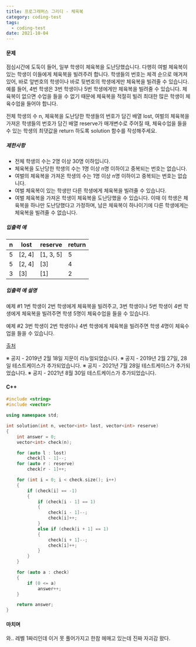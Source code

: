 ```yaml
---
title: 프로그래머스 그리디 - 체육복
category: coding-test
tags:
  - coding-test
date: 2021-10-04
---
```


#### 문제

점심시간에 도둑이 들어, 일부 학생이 체육복을 도난당했습니다. 다행히 여벌 체육복이 있는 학생이 이들에게 체육복을 빌려주려 합니다. 학생들의 번호는 체격 순으로 매겨져 있어, 바로 앞번호의 학생이나 바로 뒷번호의 학생에게만 체육복을 빌려줄 수 있습니다. 예를 들어, 4번 학생은 3번 학생이나 5번 학생에게만 체육복을 빌려줄 수 있습니다. 체육복이 없으면 수업을 들을 수 없기 때문에 체육복을 적절히 빌려 최대한 많은 학생이 체육수업을 들어야 합니다.

전체 학생의 수 n, 체육복을 도난당한 학생들의 번호가 담긴 배열 lost, 여벌의 체육복을 가져온 학생들의 번호가 담긴 배열 reserve가 매개변수로 주어질 때, 체육수업을 들을 수 있는 학생의 최댓값을 return 하도록 solution 함수를 작성해주세요.

##### 제한사항

- 전체 학생의 수는 2명 이상 30명 이하입니다.
- 체육복을 도난당한 학생의 수는 1명 이상 n명 이하이고 중복되는 번호는 없습니다.
- 여벌의 체육복을 가져온 학생의 수는 1명 이상 n명 이하이고 중복되는 번호는 없습니다.
- 여벌 체육복이 있는 학생만 다른 학생에게 체육복을 빌려줄 수 있습니다.
- 여벌 체육복을 가져온 학생이 체육복을 도난당했을 수 있습니다. 이때 이 학생은 체육복을 하나만 도난당했다고 가정하며, 남은 체육복이 하나이기에 다른 학생에게는 체육복을 빌려줄 수 없습니다.

##### 입출력 예

| n   | lost   | reserve   | return |
| --- | ------ | --------- | ------ |
| 5   | [2, 4] | [1, 3, 5] | 5      |
| 5   | [2, 4] | [3]       | 4      |
| 3   | [3]    | [1]       | 2      |

##### 입출력 예 설명

예제 #1
1번 학생이 2번 학생에게 체육복을 빌려주고, 3번 학생이나 5번 학생이 4번 학생에게 체육복을 빌려주면 학생 5명이 체육수업을 들을 수 있습니다.

예제 #2
3번 학생이 2번 학생이나 4번 학생에게 체육복을 빌려주면 학생 4명이 체육수업을 들을 수 있습니다.

[출처](http://hsin.hr/coci/archive/2009_2010/contest6_tasks.pdf)

※ 공지 - 2019년 2월 18일 지문이 리뉴얼되었습니다.
※ 공지 - 2019년 2월 27일, 28일 테스트케이스가 추가되었습니다.
※ 공지 - 2021년 7월 28일 테스트케이스가 추가되었습니다.
※ 공지 - 2021년 8월 30일 테스트케이스가 추가되었습니다.

#### C++

```c++
#include <string>
#include <vector>

using namespace std;

int solution(int n, vector<int> lost, vector<int> reserve)
{
    int answer = 0;
    vector<int> check(n);

    for (auto l : lost)
        check[l - 1]--;
    for (auto r : reserve)
        check[r - 1]++;

    for (int i = 0; i < check.size(); i++)
    {
        if (check[i] == -1)
        {
            if (check[i - 1] == 1)
            {
                check[i - 1]--;
                check[i]++;
            }
            else if (check[i + 1] == 1)
            {
                check[i + 1]--;
                check[i]++;
            }
        }
    }

    for (auto a : check)
    {
        if (0 <= a)
            answer++;
    }

    return answer;
}
```

#### 마치며

와.. 레벨 1짜리인데 이거 못 풀어가지고 한참 헤매고 있는데 진짜 자괴감 왔다.
